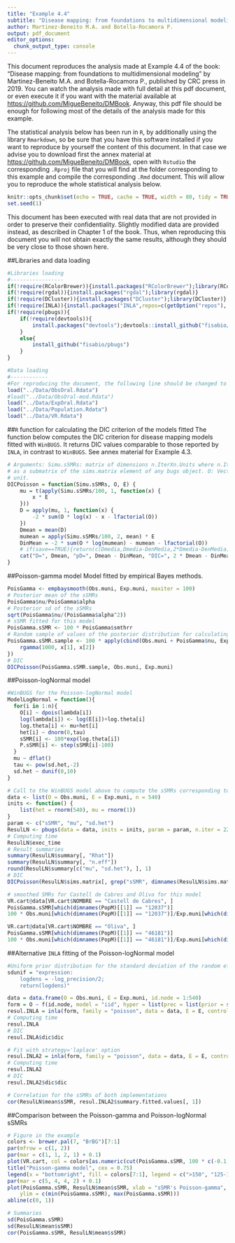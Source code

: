 ---
title: "Example 4.4"
subtitle: "Disease mapping: from foundations to multidimensional modeling"
author: Martinez-Beneito M.A. and Botella-Rocamora P.
output: pdf_document
editor_options: 
  chunk_output_type: console
---

This document reproduces the analysis made at Example 4.4 of the book: "Disease mapping: from foundations to multidimensional modeling" by Martinez-Beneito M.A. and Botella-Rocamora P., published by CRC press in 2019. You can watch the analysis made with full detail at this pdf document, or even execute it if you want with the material available at <https://github.com/MigueBeneito/DMBook>. Anyway, this pdf file should be enough for following most of the details of the analysis made for this example.

The statistical analysis below has been run in `R`, by additionally using the library `Rmarkdown`, so be sure that you have this software installed if you want to reproduce by yourself the content of this document. In that case we advise you to download first the annex material at <https://github.com/MigueBeneito/DMBook>, open with `Rstudio` the corresponding `.Rproj` file that you will find at the folder corresponding to this example and compile the corresponding `.Rmd` document. This will allow you to reproduce the whole statistical analysis below.

  
```{r setup, include=FALSE}
knitr::opts_chunk$set(echo = TRUE, cache = TRUE, width = 80, tidy = TRUE, tidy.opts = list(width.cutoff = 70))
set.seed(1)
```

This document has been executed with real data that are not provided in order to preserve their confidentiality. Slightly modified data are provided instead, as described in Chapter 1 of the book. Thus, when reproducing this document you will not obtain exactly the same results, although they should be very close to those shown here.

##Libraries and data loading
```{r libraries and data loading, warning=FALSE, message=FALSE}
#Libraries loading
#-----------------
if(!require(RColorBrewer)){install.packages("RColorBrewer");library(RColorBrewer)}
if(!require(rgdal)){install.packages("rgdal");library(rgdal)}
if(!require(DCluster)){install.packages("DCluster");library(DCluster)}
if(!require(INLA)){install.packages("INLA",repos=c(getOption("repos"), INLA="https://inla.r-inla-download.org/R/stable"), dep=TRUE);library(INLA)}
if(!require(pbugs)){
    if(!require(devtools)){
        install.packages("devtools");devtools::install_github("fisabio/pbugs")
    }
    else{
        install_github("fisabio/pbugs")
    }
}

#Data loading
#------------
#For reproducing the document, the following line should be changed to load("../Data/ObsOral-mod.Rdata") since that file contains the modified data making it possible to reproduce this document.
load("../Data/ObsOral.Rdata")
#load("../Data/ObsOral-mod.Rdata")
load("../Data/ExpOral.Rdata")
load("../Data/Population.Rdata")
load("../Data/VR.Rdata")
```

##`R` function for calculating the DIC criterion of the models fitted
The function below computes the DIC criterion for disease mapping models fitted with `WinBUGS`. It returns DIC values comparable to those reported by `INLA`, in contrast to `WinBUGS`. See annex material for Example 4.3.
```{r}
# Arguments: Simu.sSMRs: matrix of dimensions n.IterXn.Units where n.Iter are the number of MCMC iterations saved and n.Units the number of spatial units in the analysis. You will typically find this
# as a submatrix of the sims.matrix element of any bugs object. O: Vector of length n.Units with the observed deaths per spatial unit. E: Vector of length n.Units with the expected deaths per spatial
# unit.
DICPoisson = function(Simu.sSMRs, O, E) {
    mu = t(apply(Simu.sSMRs/100, 1, function(x) {
        x * E
    }))
    D = apply(mu, 1, function(x) {
        -2 * sum(O * log(x) - x - lfactorial(O))
    })
    Dmean = mean(D)
    mumean = apply(Simu.sSMRs/100, 2, mean) * E
    DinMean = -2 * sum(O * log(mumean) - mumean - lfactorial(O))
    # if(save==TRUE){return(c(Dmedia,Dmedia-DenMedia,2*Dmedia-DenMedia))}
    cat("D=", Dmean, "pD=", Dmean - DinMean, "DIC=", 2 * Dmean - DinMean, "\n")
}
```

##Poisson-gamma model 
Model fitted by empirical Bayes methods.
```{r}
PoisGamma <- empbaysmooth(Obs.muni, Exp.muni, maxiter = 100)
# Posterior mean of the sSMRs
PoisGamma$nu/PoisGamma$alpha
# Posterior sd of the sSMRs
sqrt(PoisGamma$nu/(PoisGamma$alpha^2))
# sSMR fitted for this model
PoisGamma.sSMR <- 100 * PoisGamma$smthrr
# Random sample of values of the posterior distribution for calculating its DIC and comparing it to alternative models.
PoisGamma.sSMR.sample <- 100 * apply(cbind(Obs.muni + PoisGamma$nu, Exp.muni + PoisGamma$alpha), 1, function(x) {
    rgamma(1000, x[1], x[2])
})
# DIC
DICPoisson(PoisGamma.sSMR.sample, Obs.muni, Exp.muni)
```

##Poisson-logNormal model
```{r}
#WinBUGS for the Poisson-logNormal model
ModelLogNormal = function(){
  for(i in 1:n){
    O[i] ~ dpois(lambda[i])
    log(lambda[i]) <- log(E[i])+log.theta[i]
    log.theta[i] <- mu+het[i]
    het[i] ~ dnorm(0,tau)
    sSMR[i] <- 100*exp(log.theta[i])
    P.sSMR[i] <- step(sSMR[i]-100)
  }
  mu ~ dflat()
  tau <- pow(sd.het,-2)
  sd.het ~ dunif(0,10)
}

# Call to the WinBUGS model above to compute the sSMRs corresponding to this model.
data <- list(O = Obs.muni, E = Exp.muni, n = 540)
inits <- function() {
    list(het = rnorm(540), mu = rnorm(1))
}
param <- c("sSMR", "mu", "sd.het")
ResulLN <- pbugs(data = data, inits = inits, param = param, n.iter = 2200, n.burnin = 200, model.file = ModelLogNormal, bugs.seed = 1)
# Computing time
ResulLN$exec_time
# Result summaries
summary(ResulLN$summary[, "Rhat"])
summary(ResulLN$summary[, "n.eff"])
round(ResulLN$summary[c("mu", "sd.het"), ], 1)
# DIC
DICPoisson(ResulLN$sims.matrix[, grep("sSMR", dimnames(ResulLN$sims.matrix)[[2]])], Obs.muni, Exp.muni)

# smoothed SMRs for Castell de Cabres and Oliva for this model
VR.cart@data[VR.cart$NOMBRE == "Castell de Cabres", ]
PoisGamma.sSMR[which(dimnames(PopM)[[1]] == "12037")]
100 * Obs.muni[which(dimnames(PopM)[[1]] == "12037")]/Exp.muni[which(dimnames(PopM)[[1]] == "12037")]

VR.cart@data[VR.cart$NOMBRE == "Oliva", ]
PoisGamma.sSMR[which(dimnames(PopM)[[1]] == "46181")]
100 * Obs.muni[which(dimnames(PopM)[[1]] == "46181")]/Exp.muni[which(dimnames(PopM)[[1]] == "46181")]
```

##Alternative `INLA` fitting of the Poisson-logNormal model
```{r}
#Uniform prior distribution for the standard deviation of the random effects
sdunif = "expression:
	logdens = -log_precision/2;
	return(logdens)"

data = data.frame(O = Obs.muni, E = Exp.muni, id.node = 1:540)
form = O ~ f(id.node, model = "iid", hyper = list(prec = list(prior = sdunif)))
resul.INLA = inla(form, family = "poisson", data = data, E = E, control.compute = list(dic = TRUE))
# Computing time
resul.INLA
# DIC
resul.INLA$dic$dic

# Fit with strategy='laplace' option
resul.INLA2 = inla(form, family = "poisson", data = data, E = E, control.compute = list(dic = TRUE), control.inla = list(strategy = "laplace"))
# Computing time
resul.INLA2
# DIC
resul.INLA2$dic$dic

# Correlation for the sSMRs of both implementations
cor(ResulLN$mean$sSMR, resul.INLA2$summary.fitted.values[, 1])
```

##Comparison between the Poisson-gamma and Poisson-logNormal sSMRs
```{r}
# Figure in the example
colors <- brewer.pal(7, "BrBG")[7:1]
par(mfrow = c(1, 2))
par(mar = c(1, 1, 2, 1) + 0.1)
plot(VR.cart, col = colors[as.numeric(cut(PoisGamma.sSMR, 100 * c(-0.1, 1/1.5, 1/1.25, 1/1.1, 1.1, 1.25, 1.5, 100)))])
title("Poisson-gamma model", cex = 0.75)
legend(x = "bottomright", fill = colors[7:1], legend = c(">150", "125-150", "110-125", "91-110", "80-91", "66-80", "<66"), cex = 0.65, inset = 0.03, title = "sSMR")
par(mar = c(5, 4, 4, 2) + 0.1)
plot(PoisGamma.sSMR, ResulLN$mean$sSMR, xlab = "sSMR's Poisson-gamma", ylab = "sSMR's Poisson-lognormal", main = "sSMR's for both models", cex = 0.5, xlim = c(min(PoisGamma.sSMR), max(PoisGamma.sSMR)), 
    ylim = c(min(PoisGamma.sSMR), max(PoisGamma.sSMR)))
abline(c(0, 1))

# Summaries
sd(PoisGamma.sSMR)
sd(ResulLN$mean$sSMR)
cor(PoisGamma.sSMR, ResulLN$mean$sSMR)
```


